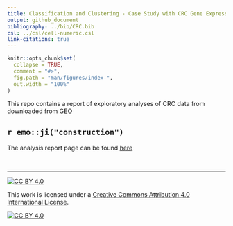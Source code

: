 ```yaml
---
title: Classification and Clustering - Case Study with CRC Gene Expression Data
output: github_document
bibliography: ../bib/CRC.bib
csl: ../csl/cell-numeric.csl
link-citations: true
---
```


<!-- index.md is generated from index.Rmd. Please edit that file -->

```r
knitr::opts_chunk$set(
  collapse = TRUE,
  comment = "#>",
  fig.path = "man/figures/index-",
  out.width = "100%"
)
```

This repo contains a report of exploratory analyses of 
CRC data from downloaded from [GEO](https://www.ncbi.nlm.nih.gov/geo)

## `r emo::ji("construction")` 


The analysis report page can be found 
[here](https://crc-explore.netlify.app/)




<br/>

-----

<!-- From https://github.com/santisoler/cc-licenses -->
[![CC BY 4.0][cc-by-shield]][cc-by]

This work is licensed under a
[Creative Commons Attribution 4.0 International License][cc-by].

[![CC BY 4.0][cc-by-image]][cc-by]

[cc-by]: http://creativecommons.org/licenses/by/4.0/
[cc-by-image]: https://i.creativecommons.org/l/by/4.0/88x31.png
[cc-by-shield]: https://img.shields.io/badge/License-CC%20BY%204.0-lightgrey.svg


<!-- DOESNT WORK WITH GITHUB
## References
<div id="refs"></div>
-->


<!--


Rscript -e "rmarkdown::render('index.Rmd')"

# nohup Rscript -e "rmarkdown::render('index.Rmd', rmarkdown::md_document())" > index.log  &
# nohup Rscript -e "rmarkdown::render('index.Rmd')" > index.log  &

### REMEMBER TO `cp index.md ../README.md`

-->
